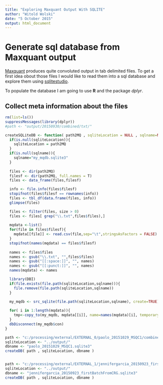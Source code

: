 ```yaml
---
title: "Exploring Maxquant Output With SQLITE"
author: "Witold Wolski"
date: "5 October 2015"
output: html_document
---
```


# Generate sql database from Maxquant output

[Maxquant](http://www.maxquant.org) produces quite convoluted output in tab delimited files. To get a first idea obout those files I would like to read them into a sql database and explore them using [sqlitestudio](http://sqlitestudio.pl/).

To populate the database I am going to use __R__ and the package _dplyr_.

## Collect meta information about the files


```r
rm(list=ls())
suppressMessages(library(dplyr))
#path <- "output/20150930/combined/txt/"

createSQLiteDB <- function( path2MQ , sqliteLocation = NULL , sqlname=NULL){
  if(is.null(sqliteLocation)){
    sqliteLocation = path2MQ
  }
  if(is.null(sqlname)){
    sqlname="my_mqdb.sqlite3"
  }
  
  files <- dir(path2MQ)
  filesf <- dir(path2MQ, full.names = T)
  files <- data_frame(files,filesf)

  info <- file.info(files$filesf)
  stopifnot(files$filesf == rownames(info))
  files <- tbl_df(data.frame(files, info))
  glimpse(files)

  files <- filter(files, size > 0)
  files <- files[ grep("\\.txt",files$files),]
  
  mqdata <-list()
  for(file in files$filesf){
    mqdata[[file]] <- read.csv(file,sep="\t",stringsAsFactors = FALSE)
  }
  stopifnot(names(mqdata) == files$filesf)
  
  names <- files$files
  names <- gsub("\\.txt", "",files$files)
  names <- gsub("[[:space:]]", "", names) 
  names <- gsub("[[:punct:]]", "", names)
  names(mqdata) <- names

  library(DBI)
  if(file.exists(file.path(sqliteLocation,sqlname))){
    file.remove(file.path(sqliteLocation,sqlname))
  }
  
  my_mqdb <- src_sqlite(file.path(sqliteLocation,sqlname), create=TRUE)

  for( i in 1:length(mqdata)){
    tmp<-copy_to(my_mqdb, mqdata[[i]], name=names(mqdata)[i], temporary = FALSE)
  }
  dbDisconnect(my_mqdb$con)
}

```

```r
path <- "c:/processing/external/EXTERNAL_0/paolo_20151029_MSQC1/combined/txt"
sqliteLocation <- "../output/"
dbname <- "paolo_20151029_MSQC1.sqlite3"
createDB( path , sqliteLocation, dbname )


path <- "c:/processing/external/EXTERNAL_1/jennifergarcia_20150923_firstBatchFromCRG/combined/txt"
sqliteLocation <- "../output/"
dbname <- "jennifergarcia_20150923_firstBatchFromCRG.sqlite3"
createDB( path , sqliteLocation, dbname )

```
